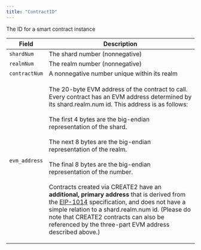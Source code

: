 ---
title: "ContractID"
---


The ID for a smart contract instance

| Field         | Description                                                                                                                                                                                                                                                                                                                                                                                                                                                                                                                                                                                                                                                                                                                                                        |
| ------------- | ------------------------------------------------------------------------------------------------------------------------------------------------------------------------------------------------------------------------------------------------------------------------------------------------------------------------------------------------------------------------------------------------------------------------------------------------------------------------------------------------------------------------------------------------------------------------------------------------------------------------------------------------------------------------------------------------------------------------------------------------------------------ |
| `shardNum`    | The shard number (nonnegative)                                                                                                                                                                                                                                                                                                                                                                                                                                                                                                                                                                                                                                                                                                                                     |
| `realmNum`    | The realm number (nonnegative)                                                                                                                                                                                                                                                                                                                                                                                                                                                                                                                                                                                                                                                                                                                                     |
| `contractNum` | A nonnegative number unique within its realm                                                                                                                                                                                                                                                                                                                                                                                                                                                                                                                                                                                                                                                                                                                       |
| `evm_address` | <p>The 20-byte EVM address of the contract to call. Every contract has an EVM address determined by its shard.realm.num id. This address is as follows:<br/><br/>The first 4 bytes are the big-endian representation of the shard.<br/><br/>The next 8 bytes are the big-endian representation of the realm.<br/><br/>The final 8 bytes are the big-endian representation of the number.<br/><br/>Contracts created via CREATE2 have an <strong>additional, primary address</strong> that is derived from the <a href="https://eips.ethereum.org/EIPS/eip-1014">EIP-1014</a> specification, and does not have a simple relation to a shard.realm.num id. (Please do note that CREATE2 contracts can also be referenced by the three-part EVM address described above.)</p> |

####
